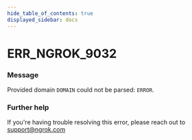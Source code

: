 ```yaml
---
hide_table_of_contents: true
displayed_sidebar: docs
---
```



# ERR_NGROK_9032

### Message

Provided domain `DOMAIN` could not be parsed: `ERROR`.

<ErrorDetails error="err_ngrok_9032" />

### Further help

If you're having trouble resolving this error, please reach out to [support@ngrok.com](mailto:support@ngrok.com?subject=Help%20with%20ERR_NGROK_9032)

